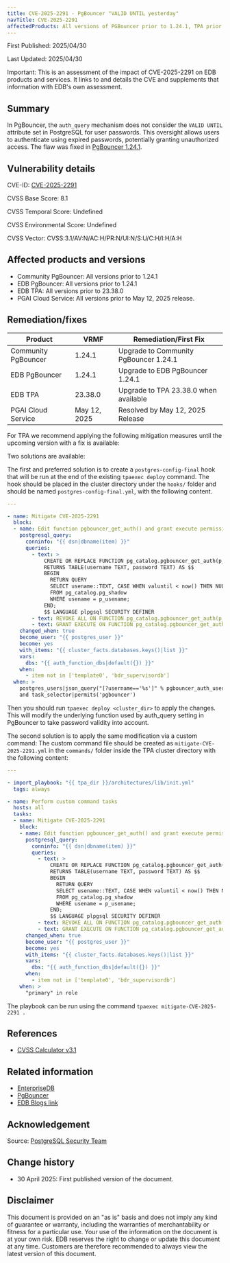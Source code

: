 ```yaml
---
title: CVE-2025-2291 - PgBouncer "VALID UNTIL yesterday"
navTitle: CVE-2025-2291
affectedProducts: All versions of PGBouncer prior to 1.24.1, TPA prior to 23.38.0, PGAI Cloud Service prior to May 12, 2025
---
```


First Published: 2025/04/30

Last Updated: 2025/04/30

Important: This is an assessment of the impact of CVE-2025-2291 on EDB products and services. It links to and details the CVE and supplements that information with EDB's own assessment.

## Summary

In PgBouncer, the `auth_query` mechanism does not consider the `VALID UNTIL` attribute set in PostgreSQL for user passwords.
This oversight allows users to authenticate using expired passwords, potentially granting unauthorized access. The flaw was fixed in [PgBouncer 1.24.1](https://www.pgbouncer.org/changelog.html#pgbouncer-124x).

## Vulnerability details

CVE-ID:  [CVE-2025-2291](https://nvd.nist.gov/vuln/detail/CVE-2025-2291)

CVSS Base Score: 8.1

CVSS Temporal Score: Undefined  

CVSS Environmental Score: Undefined

CVSS Vector: CVSS:3.1/AV:N/AC:H/PR:N/UI:N/S:U/C:H/I:H/A:H

## Affected products and versions

* Community PgBouncer: All versions prior to 1.24.1
* EDB PgBouncer: All versions prior to 1.24.1
* EDB TPA: All versions prior to 23.38.0
* PGAI Cloud Service: All versions prior to May 12, 2025 release.

## Remediation/fixes

| Product       | VRMF    | Remediation/First Fix                 |
|---------------|---------|---------------------------------------|
| Community PgBouncer | 1.24.1 | Upgrade to Community PgBouncer 1.24.1 |
| EDB PgBouncer | 1.24.1  | Upgrade to EDB PgBouncer 1.24.1      |
| EDB TPA       | 23.38.0 | Upgrade to TPA 23.38.0 when available |
| PGAI Cloud Service | May 12, 2025 | Resolved by May 12, 2025 Release |

For TPA we recommend applying the following mitigation measures until the upcoming version with a fix is available:

Two solutions are available:

The first and preferred solution is to create a `postgres-config-final` hook that will be run at the end of the existing `tpaexec deploy` command. The hook should be placed in the cluster directory under the `hooks/` folder and should be named `postgres-config-final.yml`, with the following content.

```yaml
---

- name: Mitigate CVE-2025-2291
  block:
  - name: Edit function pgbouncer_get_auth() and grant execute permissions
    postgresql_query:
      conninfo: "{{ dsn|dbname(item) }}"
      queries:
        - text: >
            CREATE OR REPLACE FUNCTION pg_catalog.pgbouncer_get_auth(p_usename TEXT)
            RETURNS TABLE(username TEXT, password TEXT) AS $$
            BEGIN
              RETURN QUERY
              SELECT usename::TEXT, CASE WHEN valuntil < now() THEN NULL ELSE passwd::TEXT END
              FROM pg_catalog.pg_shadow
              WHERE usename = p_usename;
            END;
            $$ LANGUAGE plpgsql SECURITY DEFINER
        - text: REVOKE ALL ON FUNCTION pg_catalog.pgbouncer_get_auth(p_usename TEXT) FROM PUBLIC
        - text: GRANT EXECUTE ON FUNCTION pg_catalog.pgbouncer_get_auth(p_usename TEXT) TO "{{ pgbouncer_auth_user }}"
    changed_when: true
    become_user: "{{ postgres_user }}"
    become: yes
    with_items: "{{ cluster_facts.databases.keys()|list }}"
    vars:
      dbs: "{{ auth_function_dbs|default({}) }}"
    when:
      - item not in ['template0', 'bdr_supervisordb']
  when: >
    postgres_users|json_query("[?username=='%s']" % pgbouncer_auth_user) != []
    and task_selector|permits('pgbouncer')
```

Then you should run `tpaexec deploy <cluster_dir>` to apply the changes.
This will modify the underlying function used by auth_query setting in PgBouncer to take password validity into account.

The second solution is to apply the same modification via a custom command:
The custom command file should be created as `mitigate-CVE-2025-2291.yml` in the `commands/` folder inside the TPA cluster directory with the following content:

```yaml
---

- import_playbook: "{{ tpa_dir }}/architectures/lib/init.yml"
  tags: always

- name: Perform custom command tasks
  hosts: all
  tasks:
  - name: Mitigate CVE-2025-2291
    block:
    - name: Edit function pgbouncer_get_auth() and grant execute permissions
      postgresql_query:
        conninfo: "{{ dsn|dbname(item) }}"
        queries:
          - text: >
              CREATE OR REPLACE FUNCTION pg_catalog.pgbouncer_get_auth(p_usename TEXT)
              RETURNS TABLE(username TEXT, password TEXT) AS $$
              BEGIN
                RETURN QUERY
                SELECT usename::TEXT, CASE WHEN valuntil < now() THEN NULL ELSE passwd::TEXT END
                FROM pg_catalog.pg_shadow
                WHERE usename = p_usename;
              END;
              $$ LANGUAGE plpgsql SECURITY DEFINER
          - text: REVOKE ALL ON FUNCTION pg_catalog.pgbouncer_get_auth(p_usename TEXT) FROM PUBLIC
          - text: GRANT EXECUTE ON FUNCTION pg_catalog.pgbouncer_get_auth(p_usename TEXT) TO "{{ pgbouncer_auth_user }}"
      changed_when: true
      become_user: "{{ postgres_user }}"
      become: yes
      with_items: "{{ cluster_facts.databases.keys()|list }}"
      vars:
        dbs: "{{ auth_function_dbs|default({}) }}"
      when:
        - item not in ['template0', 'bdr_supervisordb']
    when: >
      "primary" in role
```

The playbook can be run using the command 
`tpaexec mitigate-CVE-2025-2291 .`

## References

* [CVSS Calculator v3.1](https://www.first.org/cvss/calculator/3.1)

## Related information

* [EnterpriseDB](https://www.enterprisedb.com/)
* [PgBouncer](https://www.pgbouncer.org/)
* [EDB Blogs link](https://enterprisedb.com/blog/)

## Acknowledgement

Source: [PostgreSQL Security Team](https://www.postgresql.org/support/security/)

## Change history

* 30 April 2025: First published version of the document.

## Disclaimer

This document is provided on an "as is" basis and does not imply any kind of guarantee or warranty, including the warranties of merchantability or fitness for a particular use. Your use of the information on the document is at your own risk. EDB reserves the right to change or update this document at any time. Customers are therefore recommended to always view the latest version of this document.
